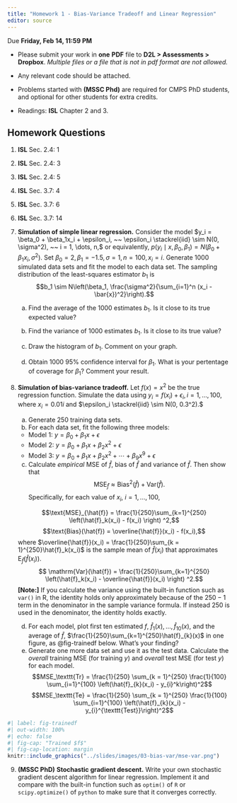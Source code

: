 ```yaml
---
title: "Homework 1 - Bias-Variance Tradeoff and Linear Regression"
editor: source
---
```


::: {.hidden}
\def\bx{\mathbf{x}}
\def\bg{\mathbf{g}}
\def\bw{\mathbf{w}}
\def\bbeta{\boldsymbol \beta}
\def\bgamma{\boldsymbol \gamma}
\def\bep{\boldsymbol \epsilon}
\def\bX{\mathbf{X}}
\def\by{\mathbf{y}}
\def\bH{\mathbf{H}}
\def\bI{\mathbf{I}}
\def\bS{\mathbf{S}}
\def\bW{\mathbf{W}}
\def\T{\text{T}}
\def\cov{\mathrm{Cov}}
\def\cor{\mathrm{Corr}}
\def\var{\mathrm{Var}}
\def\E{\mathrm{E}}
\def\bmu{\boldsymbol \mu}
<!-- \DeclareMathOperator*{\argmin}{arg\,min} -->
\def\Trace{\text{Trace}}
:::


::: callout-important
[Due **Friday, Feb 14, 11:59 PM**]{.red}
:::
<!-- # Homework Instruction and Requirement -->
- Please submit your work in **one** **PDF** file to **D2L \> Assessments \> Dropbox**. *Multiple files or a file that is not in pdf format are not allowed.*

- Any relevant code should be attached.

- Problems started with **(MSSC Phd)** are required for CMPS PhD students, and optional for other students for extra credits.

- Readings: **ISL** Chapter 2 and 3.

## Homework Questions

(@) **ISL** Sec. 2.4: 1

(@) **ISL** Sec. 2.4: 3

(@) **ISL** Sec. 2.4: 5

(@) **ISL** Sec. 3.7: 4

(@) **ISL** Sec. 3.7: 6

(@) **ISL** Sec. 3.7: 14

(@) __Simulation of simple linear regression.__ Consider the model $y_i = \beta_0 + \beta_1x_i + \epsilon_i, ~~ \epsilon_i \stackrel{iid} \sim N(0, \sigma^2), ~~ i = 1, \dots, n,$ or equivalently, $p(y_i \mid x, \beta_0, \beta_1) = N\left(\beta_0 + \beta_1x_i, \sigma^2 \right).$ Set $\beta_0 = 2, \beta_1 = -1.5, \sigma = 1, n = 100, x_i = i.$ Generate 1000 simulated data sets and fit the model to each data set. 
<!-- and obtain 100 corresponding regression coefficient estimates $b_0$ and $b_1$. -->
The sampling distribution of the least-squares estimator $b_1$ is $$b_1 \sim N\left(\beta_1, \frac{\sigma^2}{\sum_{i=1}^n (x_i - \bar{x})^2}\right).$$

    (a) Find the average of the 1000 estimates $b_1$. Is it close to its true expected value?
    
    (b) Find the variance of 1000 estimates $b_1$. Is it close to its true value?
    
    (c) Draw the histogram of $b_1$. Comment on your graph.
    
    (d) Obtain 1000 95\% confidence interval for $\beta_1$. What is your pertentage of coverage for $\beta_1$? Comment your result.
    


(@) __Simulation of bias-variance tradeoff.__ Let $f(x) = x ^ 2$ be the true regression function. Simulate the data using $y_i = f(x_i) + \epsilon_i, i = 1, \dots, 100$, where $x_i = 0.01i$ and $\epsilon_i \stackrel{iid} \sim N(0, 0.3^2).$ 

    (a) Generate 250 training data sets.
    (b) For each data set, fit the following three models:
      - Model 1: $y = \beta_0+\beta_1x+\epsilon$
      - Model 2: $y = \beta_0+\beta_1x+ \beta_2x^2 + \epsilon$
      - Model 3: $y = \beta_0+\beta_1x+ \beta_2x^2 + \cdots + \beta_9x^9 + \epsilon$
    (c) Calculate *empirical* MSE of $\hat{f}$, bias of $\hat{f}$ and variance of $\hat{f}$. Then show that $$\text{MSE}_{\hat{f}} \approx \text{Bias}^2(\hat{f}) + \var(\hat{f}).$$
    Specifically, for each value of $x_i$, $i = 1, \dots, 100$,
    
    $$\text{MSE}_{\hat{f}} =  \frac{1}{250}\sum_{k=1}^{250} \left(\hat{f}_k(x_i) - f(x_i) \right) ^2,$$
    $$\text{Bias}(\hat{f}) = \overline{\hat{f}}(x_i) - f(x_i),$$ where $\overline{\hat{f}}(x_i) = \frac{1}{250}\sum_{k = 1}^{250}\hat{f}_k(x_i)$ is the sample mean of $\hat{f}(x_i)$ that approximates $\E_{\hat{f}}\left(\hat{f}(x_i)\right).$
    $$ \var(\hat{f}) =  \frac{1}{250}\sum_{k=1}^{250} \left(\hat{f}_k(x_i) - \overline{\hat{f}}(x_i) \right) ^2.$$
    **[Note:]** If you calculate the variance using the built-in function such as `var()` in R, the identity holds only approximately because of the $250 - 1$ term in the denominator in the sample variance formula. If instead $250$ is used in the denominator, the identity holds exactly.
    
    (d) For each model, plot first ten estimated $f$, $\hat{f}_{1}(x), \dots, \hat{f}_{10}(x)$, and the average of $\hat{f}$, $\frac{1}{250}\sum_{k=1}^{250}\hat{f}_{k}(x)$ in one figure, as @fig-trainedf below. What's your finding?
    (e) Generate one more data set and use it as the test data. Calculate the *overall* training MSE (for training $y$) and *overall* test MSE (for test $y$) for each model.
     $$MSE_\texttt{Tr} =  \frac{1}{250} \sum_{k = 1}^{250} \frac{1}{100} \sum_{i=1}^{100} \left(\hat{f}_{k}(x_i) - y_{i}^k\right)^2$$
     $$MSE_\texttt{Te} =  \frac{1}{250} \sum_{k = 1}^{250} \frac{1}{100} \sum_{i=1}^{100} \left(\hat{f}_{k}(x_i) - y_{i}^{\texttt{Test}}\right)^2$$
    

```r
#| label: fig-trainedf
#| out-width: 100%
#| echo: false
#| fig-cap: "Trained $f$"
#| fig-cap-location: margin
knitr::include_graphics("../slides/images/03-bias-var/mse-var.png")
```

<!-- (@) __Gradient descent.__ Write your own gradient descent algorithm for linear regression. Implement it and compare with the built-in function such as `optim()` to make sure that it converges correctly. -->


(@) **(MSSC PhD)** __Stochastic gradient descent.__ Write your own stochastic gradient descent algorithm for linear regression. Implement it and compare with the built-in function such as `optim()` of `R` or `scipy.optimize()` of `python` to make sure that it converges correctly.

<!-- ## Optional Exercises -->

<!-- 1. Show that $\text{MSE}_{y_0} = \E\left[\left(y_0 - \hat{f}(x_0)\right)^2\right] = \text{MSE}_{\hat{f}} + \text{Var}(\epsilon)$ -->

<!-- 2. Prove the Gauss–Markov theorem: for linear regression the least squares estimate of a parameter $\mathbf{c}'\bbeta$ has variance no bigger than that of any other linear unbiased estimate $\mathbf{c}'\bbeta$. -->

<!-- 3. Suppose we fit the model ${\bf y} = {\bf X}_1 \bbeta_1 + \bep$ when the true model is actually ${\bf y} = {\bf X}_1 \bbeta_1 + {\bf X}_2 \bbeta_2 + \bep$. For both models, assume $\E(\bep) = {\bf 0}$ and $\var (\bep) = \sigma^2 {\bf I}$. Let ${\bf b}_1$ be the ordinary least-squares estimate of $\bbeta_1$. Find the $\E({\bf b}_1)$, $\var({\bf b}_1)$ and $\text{MSE}({\bf b}_1)$. Compare them with the ones from the true model. This is an underfitting example of linear regression. -->

<!-- 4. Suppose we fit the model ${\bf y} = {\bf X} \bbeta + {\bf Z}\bgamma + \bep$ when the true model is actually ${\bf y} = {\bf X} \bbeta + \bep$. For both models, assume $\E(\bep) = {\bf 0}$ and $\var (\bep) = \sigma^2 {\bf I}$. Let ${\bf b}$ be the ordinary least-squares estimate of $\bbeta$. Find the $\E({\bf b})$, $\var({\bf b})$ and $\text{MSE}({\bf b})$. Compare them with the ones from the true model. This is an overfitting example of linear regression. -->


